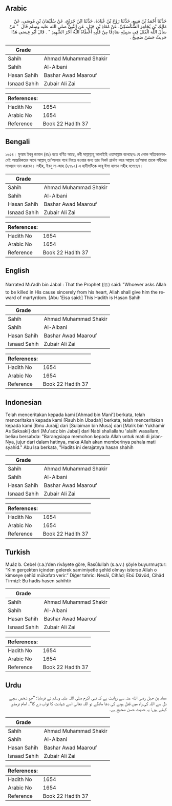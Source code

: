 ## Arabic


<div dir="rtl" lang="ar" style={{fontSize:'larger',backgroundColor:'#f8f9fa',padding:20}}>
حَدَّثَنَا أَحْمَدُ بْنُ مَنِيعٍ، حَدَّثَنَا رَوْحُ بْنُ عُبَادَةَ، حَدَّثَنَا ابْنُ جُرَيْجٍ، عَنْ سُلَيْمَانَ بْنِ مُوسَى، عَنْ مَالِكِ بْنِ يُخَامِرَ السَّكْسَكِيِّ، عَنْ مُعَاذِ بْنِ جَبَلٍ، عَنِ النَّبِيِّ صلى الله عليه وسلم قَالَ ‏ "‏ مَنْ سَأَلَ اللَّهَ الْقَتْلَ فِي سَبِيلِهِ صَادِقًا مِنْ قَلْبِهِ أَعْطَاهُ اللَّهُ أَجْرَ الشَّهِيدِ ‏"‏ ‏.‏ قَالَ أَبُو عِيسَى هَذَا حَدِيثٌ حَسَنٌ صَحِيحٌ ‏.‏
</div>
<div style={{backgroundColor:'#f8f9fa',padding:20, marginBottom: 10}}><table> <thead> <tr> <th>Grade</th> <th></th> </tr> </thead> <tbody> <tr><td>Sahih</td><td>Ahmad Muhammad Shakir</td></tr><tr><td>Sahih</td><td>Al-Albani</td></tr><tr><td>Hasan Sahih</td><td>Bashar Awad Maarouf</td></tr><tr><td>Isnaad Sahih</td><td>Zubair Ali Zai</td></tr></tbody></table><table> <thead> <tr> <th>References:</th> <th></th> </tr> </thead> <tbody><tr><td>Hadith No</td><td>1654</td></tr><tr><td>Arabic No</td><td>1654</td></tr><tr><td>Reference</td><td>Book 22 Hadith 37</td></tr></tbody></table></div>

## Bengali


<div dir="ltr" lang="bn" style={{fontSize:'larger',backgroundColor:'#f8f9fa',padding:20}}>
১৬৫৪। মুআয ইবনু জাবাল (রাঃ) হতে বর্ণিত আছে, নবী সাল্লাল্লাহু আলাইহি ওয়াসাল্লাম বলেছেনঃ যে লোক সত্যিকারভাবেই আন্তরিকতার সাথে আল্লাহ্ তা'আলার পথে নিহত হওয়ার জন্য তার নিকট প্রার্থনা করে আল্লাহ তা'আলা তাকে শহীদের সাওয়াব দান করবেন। সহীহ, ইবনু মা-জাহ (২৭৯২) এ হাদীসটিকে আবূ ঈসা হাসান সহীহ বলেছেন।
</div>
<div style={{backgroundColor:'#f8f9fa',padding:20, marginBottom: 10}}><table> <thead> <tr> <th>Grade</th> <th></th> </tr> </thead> <tbody> <tr><td>Sahih</td><td>Ahmad Muhammad Shakir</td></tr><tr><td>Sahih</td><td>Al-Albani</td></tr><tr><td>Hasan Sahih</td><td>Bashar Awad Maarouf</td></tr><tr><td>Isnaad Sahih</td><td>Zubair Ali Zai</td></tr></tbody></table><table> <thead> <tr> <th>References:</th> <th></th> </tr> </thead> <tbody><tr><td>Hadith No</td><td>1654</td></tr><tr><td>Arabic No</td><td>1654</td></tr><tr><td>Reference</td><td>Book 22 Hadith 37</td></tr></tbody></table></div>

## English


<div dir="ltr" lang="en" style={{fontSize:'larger',backgroundColor:'#f8f9fa',padding:20}}>
Narrated Mu’adh bin Jabal : That the Prophet (ﷺ) said: "Whoever asks Allah to be killed in His cause sincerely from his heart, Allah shall give him the reward of martyrdom. [Abu 'Eisa said:] This Hadith is Hasan Sahih
</div>
<div style={{backgroundColor:'#f8f9fa',padding:20, marginBottom: 10}}><table> <thead> <tr> <th>Grade</th> <th></th> </tr> </thead> <tbody> <tr><td>Sahih</td><td>Ahmad Muhammad Shakir</td></tr><tr><td>Sahih</td><td>Al-Albani</td></tr><tr><td>Hasan Sahih</td><td>Bashar Awad Maarouf</td></tr><tr><td>Isnaad Sahih</td><td>Zubair Ali Zai</td></tr></tbody></table><table> <thead> <tr> <th>References:</th> <th></th> </tr> </thead> <tbody><tr><td>Hadith No</td><td>1654</td></tr><tr><td>Arabic No</td><td>1654</td></tr><tr><td>Reference</td><td>Book 22 Hadith 37</td></tr></tbody></table></div>

## Indonesian


<div dir="ltr" lang="id" style={{fontSize:'larger',backgroundColor:'#f8f9fa',padding:20}}>
Telah menceritakan kepada kami [Ahmad bin Mani'] berkata, telah menceritakan kepada kami [Rauh bin Ubadah] berkata, telah menceritakan kepada kami [Ibnu Juraij] dari [Sulaiman bin Musa] dari [Malik bin Yukhamir As Saksaki] dari [Mu'adz bin Jabal] dari Nabi shallallahu 'alaihi wasallam, beliau bersabda: "Barangsiapa memohon kepada Allah untuk mati di jalan-Nya, jujur dari dalam hatinya, maka Allah akan memberinya pahala mati syahid." Abu Isa berkata, "Hadits ini derajatnya hasan shahih
</div>
<div style={{backgroundColor:'#f8f9fa',padding:20, marginBottom: 10}}><table> <thead> <tr> <th>Grade</th> <th></th> </tr> </thead> <tbody> <tr><td>Sahih</td><td>Ahmad Muhammad Shakir</td></tr><tr><td>Sahih</td><td>Al-Albani</td></tr><tr><td>Hasan Sahih</td><td>Bashar Awad Maarouf</td></tr><tr><td>Isnaad Sahih</td><td>Zubair Ali Zai</td></tr></tbody></table><table> <thead> <tr> <th>References:</th> <th></th> </tr> </thead> <tbody><tr><td>Hadith No</td><td>1654</td></tr><tr><td>Arabic No</td><td>1654</td></tr><tr><td>Reference</td><td>Book 22 Hadith 37</td></tr></tbody></table></div>

## Turkish


<div dir="ltr" lang="tr" style={{fontSize:'larger',backgroundColor:'#f8f9fa',padding:20}}>
Muâz b. Cebel (r.a.)’den rivâyete göre, Rasûlullah (s.a.v.) şöyle buyurmuştur: “Kim gerçekten içinden gelerek samimiyetle şehîd olmayı isterse Allah o kimseye şehîd mükafatı verir.” Diğer tahric: Nesâî, Cihâd; Ebû Dâvûd, Cihâd Tirmizî: Bu hadis hasen sahihtir
</div>
<div style={{backgroundColor:'#f8f9fa',padding:20, marginBottom: 10}}><table> <thead> <tr> <th>Grade</th> <th></th> </tr> </thead> <tbody> <tr><td>Sahih</td><td>Ahmad Muhammad Shakir</td></tr><tr><td>Sahih</td><td>Al-Albani</td></tr><tr><td>Hasan Sahih</td><td>Bashar Awad Maarouf</td></tr><tr><td>Isnaad Sahih</td><td>Zubair Ali Zai</td></tr></tbody></table><table> <thead> <tr> <th>References:</th> <th></th> </tr> </thead> <tbody><tr><td>Hadith No</td><td>1654</td></tr><tr><td>Arabic No</td><td>1654</td></tr><tr><td>Reference</td><td>Book 22 Hadith 37</td></tr></tbody></table></div>

## Urdu


<div dir="rtl" lang="ur" style={{fontSize:'larger',backgroundColor:'#f8f9fa',padding:20}}>
معاذ بن جبل رضی الله عنہ سے روایت ہے کہ نبی اکرم صلی اللہ علیہ وسلم نے فرمایا: ”جو شخص سچے دل سے اللہ کی راہ میں قتل ہونے کی دعا مانگے تو اللہ تعالیٰ اسے شہادت کا ثواب دے گا“۔ امام ترمذی کہتے ہیں: یہ حدیث حسن صحیح ہے۔
</div>
<div style={{backgroundColor:'#f8f9fa',padding:20, marginBottom: 10}}><table> <thead> <tr> <th>Grade</th> <th></th> </tr> </thead> <tbody> <tr><td>Sahih</td><td>Ahmad Muhammad Shakir</td></tr><tr><td>Sahih</td><td>Al-Albani</td></tr><tr><td>Hasan Sahih</td><td>Bashar Awad Maarouf</td></tr><tr><td>Isnaad Sahih</td><td>Zubair Ali Zai</td></tr></tbody></table><table> <thead> <tr> <th>References:</th> <th></th> </tr> </thead> <tbody><tr><td>Hadith No</td><td>1654</td></tr><tr><td>Arabic No</td><td>1654</td></tr><tr><td>Reference</td><td>Book 22 Hadith 37</td></tr></tbody></table></div>